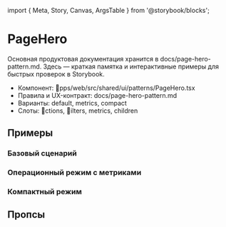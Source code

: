 ﻿import { Meta, Story, Canvas, ArgsTable } from '@storybook/blocks';

<Meta of={PageHero} title="Patterns/PageHero/Docs" />

# PageHero

Основная продуктовая документация хранится в docs/page-hero-pattern.md. Здесь — краткая памятка и интерактивные примеры для быстрых проверок в Storybook.

- Компонент: pps/web/src/shared/ui/patterns/PageHero.tsx
- Правила и UX-контракт: docs/page-hero-pattern.md
- Варианты: default, metrics, compact
- Слоты: ctions, ilters, metrics, children

## Примеры

### Базовый сценарий

<Canvas>
  <Story of={PageHeroStories.Default} />
</Canvas>

### Операционный режим с метриками

<Canvas>
  <Story of={PageHeroStories.Metrics} />
</Canvas>

### Компактный режим

<Canvas>
  <Story of={PageHeroStories.Compact} />
</Canvas>

## Пропсы

<ArgsTable of={PageHero} />
